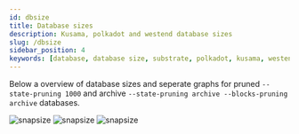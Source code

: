 ```yaml
---
id: dbsize
title: Database sizes
description: Kusama, polkadot and westend database sizes
slug: /dbsize
sidebar_position: 4
keywords: [database, database size, substrate, polkadot, kusama, westend]
---
```


Below a overview of database sizes and seperate graphs for pruned `--state-pruning 1000` and archive `--state-pruning archive --blocks-pruning archive` databases.

![snapsize](/img/snapsize.png)
![snapsize](/img/prunedsize.png)
![snapsize](/img/archivesize.png)

